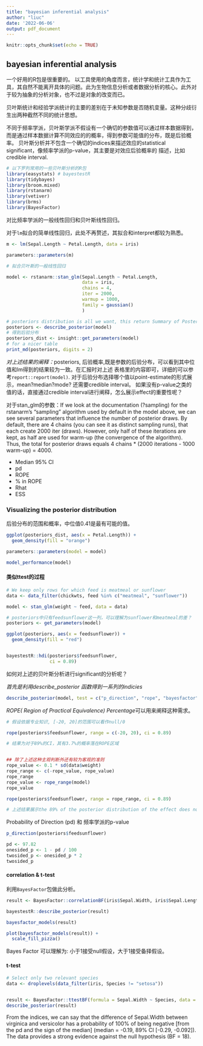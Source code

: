 ```yaml
---
title: "bayesian inferential analysis"
author: "liuc"
date: '2022-06-06'
output: pdf_document
---
```


```r
knitr::opts_chunk$set(echo = TRUE)
```

## bayesian inferential analysis

一个好用的R包是很重要的。
以工具使用的角度而言，统计学和统计工具作为工具，其自然不能离开具体的问题。此为生物信息分析或者数据分析的核心。此外对于较为抽象的分析对象，也不过是对象的改变而已。


贝叶斯统计和经验学派统计的主要的差别在于未知参数是否随机变量。这种分歧衍生出两种截然不同的统计思想。

不同于频率学派，贝叶斯学派不假设有一个确切的参数值可以通过样本数据得到，而是通过样本数据计算不同效应的的概率，得到参数可能值的分布，既是后验概率。
贝叶斯分析并不包含一个确切的indices来描述效应的statistical significant，像频率学派的p-value，其主要是对效应后验概率的
描述，比如credible interval.


```r
# 以下罗列常用的一些贝叶斯分析的R包
library(easystats) # bayestestR
library(tidybayes)
library(broom.mixed)
library(rstanarm)
library(vetiver)
library(brms)
library(BayesFactor)
```


对比频率学派的一般线性回归和贝叶斯线性回归。

对于`lm`拟合的简单线性回归，此处不再赘述，其拟合和interpret都较为熟悉。

```r
m <- lm(Sepal.Length ~ Petal.Length, data = iris)

parameters::parameters(m)
```


```r
# 拟合贝叶斯的一般线性回归

model <- rstanarm::stan_glm(Sepal.Length ~ Petal.Length,
                            data = iris,
                            chains = 4,
                            iter = 2000,
                            warmup = 1000,
                            family = gaussian()
                            )

# posteriors distribution is all we want, this return Summary of Posterior Distribution 
posteriors <- describe_posterior(model)
# 得到后验分布
posteriors_dist <- insight::get_parameters(model)
# for a nicer table
print_md(posteriors, digits = 2)
```
*对上述结果的阐释：*posteriors, 后验概率,既是参数的后验分布，可以看到其中位值和lm得到的结果较为一致。在汇报时对上述 表格里的内容即可，详细的可以参考`report::report(model)`.
对于后验分布选择哪个值以point-estimate的形式展示，mean?median?mode? 还需要credible interval。
如果没有p-value之类的值的话，直接通过credible interval进行阐释，怎么展示effect的重要性呢？

对于stan_glm的参数：If we look at the documentation (?sampling) for the rstanarm’s "sampling" algorithm used by default in the model above, we can see several parameters that influence the number of posterior draws. By default, there are 4 chains (you can see it as distinct sampling runs), that each create 2000 iter (draws). However, only half of these iterations are kept, as half are used for warm-up (the convergence of the algorithm). Thus, the total for posterior draws equals 4 chains * (2000 iterations - 1000 warm-up) = 4000.

- Median	95% CI
- pd
- ROPE
- % in ROPE
- Rhat
- ESS


### Visualizing the posterior distribution

后验分布的范围和概率，中位值0.41是最有可能的值。

```r
ggplot(posteriors_dist, aes(x = Petal.Length)) +
  geom_density(fill = "orange")
```




```r
parameters::parameters(model = model)

model_performance(model)
```



#### 类似ttest的过程


```r

# We keep only rows for which feed is meatmeal or sunflower
data <- data_filter(chickwts, feed %in% c("meatmeal", "sunflower"))

model <- stan_glm(weight ~ feed, data = data)

# posteriors中只有feedsunflower这一列，可以理解为sunflower和meatmeal的差？
posteriors <- get_parameters(model)

ggplot(posteriors, aes(x = feedsunflower)) +
  geom_density(fill = "red")


bayestestR::hdi(posteriors$feedsunflower, 
                ci = 0.89)

```

如何对上述的贝叶斯分析进行significant的分析呢？

*首先是利用describe_posterior 函数得到一系列的indicies*
```r
describe_posterior(model, test = c("p_direction", "rope", "bayesfactor"))
```



*ROPE( Region of Practical Equivalence) Percentage*可以用来阐释这种需求。

```r
# 假设依据专业知识, [-20, 20]的范围可以看作null/0

rope(posteriors$feedsunflower, range = c(-20, 20), ci = 0.89)

# 结果为对于89%的CI，其有3.7%的概率落在ROPE区域


## 除了上述这种主观判断外还有较为客观的准则
rope_value <- 0.1 * sd(data$weight)
rope_range <- c(-rope_value, rope_value)
rope_range
rope_value <- rope_range(model)
rope_value

rope(posteriors$feedsunflower, range = rope_range, ci = 0.89)

# 上述结果展示the 89% of the posterior distribution of the effect does not overlap with the ROPE.可以得到effect是有意义的
```


Probability of Direction (pd) 和 频率学派的p-value

```r
p_direction(posteriors$feedsunflower)

pd <- 97.82
onesided_p <- 1 - pd / 100
twosided_p <- onesided_p * 2
twosided_p
```



#### correlation & t-test

利用`BayesFactor`包做此分析。

```r
result <- BayesFactor::correlationBF(iris$Sepal.Width, iris$Sepal.Length)

bayestestR::describe_posterior(result)
```


```r
bayesfactor_models(result)

plot(bayesfactor_models(result)) +
  scale_fill_pizza()
```


Bayes Factor 可以理解为: 小于1接受null假设，大于1接受备择假设。


#### t-test


```r
# Select only two relevant species
data <- droplevels(data_filter(iris, Species != "setosa"))


result <- BayesFactor::ttestBF(formula = Sepal.Width ~ Species, data = data)
describe_posterior(result)
```

From the indices, we can say that the difference of Sepal.Width between virginica and versicolor has a probability of 100% of being negative [from the pd and the sign of the median] (median = -0.19, 89% CI [-0.29, -0.092]). The data provides a strong evidence against the null hypothesis (BF = 18).








